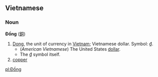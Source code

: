==Vietnamese==
===Noun===
'''Đồng''' ([[銅]])

#[[Dong]], the unit of currency in [[Vietnam]]; Vietnamese dollar. Symbol: [[₫]].
#*(''American Vietnamese'') The United States [[dollar]].
#*The [[₫]] symbol itself.
# [[copper]]

[[pl:Đồng]]